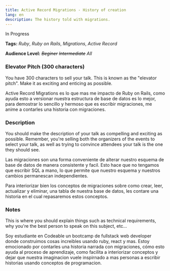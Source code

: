 ```yaml
---
title: Active Record Migrations - History of creation
lang: en
description: The history told with migrations.
---
```


<div css={{ color: "red", fontStyle: "italic", fontSize: "2em" }}>
  In Progress
</div>

**Tags:** _Ruby_, _Ruby on Rails_, _Migrations_, _Active Record_

**Audience Level:** _~~Beginer~~_ _~~Intermediate~~_ _All_

### Elevator Pitch (300 characters)

<div css={{ color: "#888", fontStyle: "italic", fontSize: "0.8em" }}>
You have 300 characters to sell your talk. This is known as the "elevator pitch". Make it as exciting and enticing as possible.
</div>

Active Record Migrations es lo que mas me impacto de Ruby on Rails, como ayuda esto a versionar nuestra estructura de base de datos es lo mejor, para demostrar lo sencillo y hermoso que es escribir migraciones, me anime a contarles una historia con migraciones.

### Description

<div css={{ color: "#888", fontStyle: "italic", fontSize: "0.8em" }}>
You should make the description of your talk as compelling and exciting as possible. Remember, you're selling both the organizers of the events to select your talk, as well as trying to convince attendees your talk is the one they should see.
</div>

Las migraciones son una forma conveniente de alterar nuestro esquema de base de datos de manera consistente y facil. Esto hace que no tengamos que escribir SQL a mano, lo que permite que nuestro esquema y nuestros cambios permanescan independientes.

Para interiorizar bien los conceptos de migraciones sobre como crear, leer, actualizar y eliminar, una tabla de nuestra base de datos, les contare una historia en el cual repasaremos estos conceptos.

### Notes

<div css={{ color: "#888", fontStyle: "italic", fontSize: "0.8em" }}>
 This is where you should explain things such as technical requirements, why you're the best person to speak on this subject, etc...
</div>

Soy estudiante en Codeable un bootcamp de fullstack web developer donde construimos cosas increibles usando ruby, react y mas. Estoy emocionado por contarles una historia narrada con migraciones, cómo esto ayuda al proceso de aprendizaje, como facilita a interiorizar conceptos y dejar que nuestra imaginacion vuele inspirnado a mas personas a escribir historias usando conceptos de programacion.
